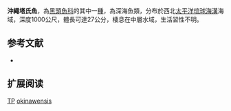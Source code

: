 {{Speciesbox
| name = 沖繩塔氏魚
| status = LC
| status_system = IUCN3.1
| image = 
| image_width = 250px
| genus = Talismania
| species = okinawensis
| authority = Okamura & Kawanishi, 1984
| synonyms = 
}}

'''沖繩塔氏魚'''，為[[黑頭魚科|黑頭魚科]]的其中一[[種|種]]，為深海魚類，分布於西北[[太平洋|太平洋]][[琉球海溝|琉球海溝]]海域，深度1000公尺，體長可達27公分，棲息在中層水域，生活習性不明。

==参考文献==
*{{FishBase_species|genus=Talismania|species=okinawensis |year=2015|month=9}}

== 扩展阅读 ==
{{refbegin}}
{{wikispecies-inline|Talismania okinawensis|沖繩塔氏魚}}
{{refend}}
{{Taxonbar|from=Q2644207}}

[[Category:IUCN红色名录无危物种|TP]]
[[Category:塔氏魚屬|okinawensis]]